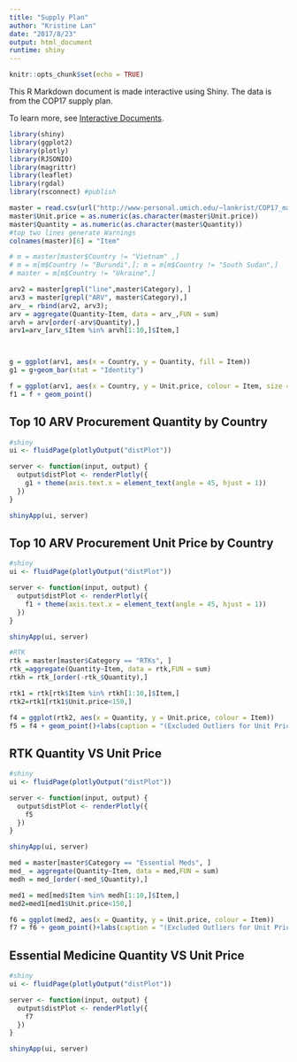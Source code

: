 ---
title: "Supply Plan"
author: "Kristine Lan"
date: "2017/8/23"
output: html_document
runtime: shiny
---

```{r setup, include=FALSE}
knitr::opts_chunk$set(echo = TRUE)
```

This R Markdown document is made interactive using Shiny. The data is from the COP17 supply plan.

To learn more, see [Interactive Documents](http://rmarkdown.rstudio.com/authoring_shiny.html).

```{r include = FALSE}
library(shiny)
library(ggplot2)
library(plotly)
library(RJSONIO)
library(magrittr)
library(leaflet)
library(rgdal)
library(rsconnect) #publish
```


```{r echo=FALSE, warning=FALSE}

master = read.csv(url("http://www-personal.umich.edu/~lankrist/COP17_master_verbose.csv"))
master$Unit.price = as.numeric(as.character(master$Unit.price))
master$Quantity = as.numeric(as.character(master$Quantity))
#top two lines generate Warnings
colnames(master)[6] = "Item"

# m = master[master$Country != "Vietnam" ,]
# m = m[m$Country != "Burundi",]; m = m[m$Country != "South Sudan",]
# master = m[m$Country != "Ukraine",] 

arv2 = master[grepl("line",master$Category), ]
arv3 = master[grepl("ARV", master$Category),]
arv_ = rbind(arv2, arv3); 
arv = aggregate(Quantity~Item, data = arv_,FUN = sum)
arvh = arv[order(-arv$Quantity),]
arv1=arv_[arv_$Item %in% arvh[1:10,]$Item,]



g = ggplot(arv1, aes(x = Country, y = Quantity, fill = Item))
g1 = g+geom_bar(stat = "Identity")

f = ggplot(arv1, aes(x = Country, y = Unit.price, colour = Item, size = Quantity))
f1 = f + geom_point()

```

## Top 10 ARV Procurement Quantity by Country

```{r echo=FALSE}
#shiny
ui <- fluidPage(plotlyOutput("distPlot"))

server <- function(input, output) {
  output$distPlot <- renderPlotly({
    g1 + theme(axis.text.x = element_text(angle = 45, hjust = 1))
  })
}

shinyApp(ui, server)

```

## Top 10 ARV Procurement Unit Price by Country

```{r echo=FALSE}
#shiny
ui <- fluidPage(plotlyOutput("distPlot"))

server <- function(input, output) {
  output$distPlot <- renderPlotly({
    f1 + theme(axis.text.x = element_text(angle = 45, hjust = 1))
  })
}

shinyApp(ui, server)

```

```{r echo=FALSE, warning=FALSE}
#RTK
rtk = master[master$Category == "RTKs", ]
rtk_=aggregate(Quantity~Item, data = rtk,FUN = sum)
rtkh = rtk_[order(-rtk_$Quantity),]

rtk1 = rtk[rtk$Item %in% rtkh[1:10,]$Item,]
rtk2=rtk1[rtk1$Unit.price<150,]

f4 = ggplot(rtk2, aes(x = Quantity, y = Unit.price, colour = Item))
f5 = f4 + geom_point()+labs(caption = "(Excluded Outliers for Unit Price)")

```

## RTK Quantity VS Unit Price

```{r echo=FALSE}
#shiny
ui <- fluidPage(plotlyOutput("distPlot"))

server <- function(input, output) {
  output$distPlot <- renderPlotly({
    f5
  })
}

shinyApp(ui, server)

```


```{r echo=FALSE, warning=FALSE}
med = master[master$Category == "Essential Meds", ]
med_ = aggregate(Quantity~Item, data = med,FUN = sum)
medh = med_[order(-med_$Quantity),]

med1 = med[med$Item %in% medh[1:10,]$Item,]
med2=med1[med1$Unit.price<150,]

f6 = ggplot(med2, aes(x = Quantity, y = Unit.price, colour = Item))
f7 = f6 + geom_point()+labs(caption = "(Excluded Outliers for Unit Price)")

```

## Essential Medicine Quantity VS Unit Price

```{r echo=FALSE}
#shiny
ui <- fluidPage(plotlyOutput("distPlot"))

server <- function(input, output) {
  output$distPlot <- renderPlotly({
    f7
  })
}

shinyApp(ui, server)

```


